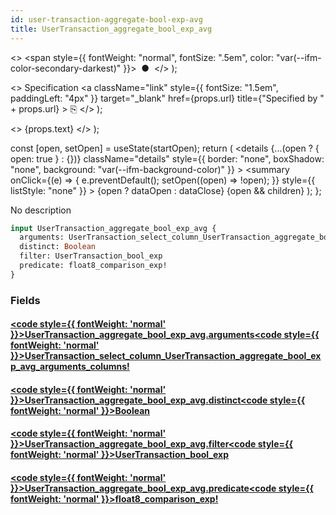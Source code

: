 ```yaml
---
id: user-transaction-aggregate-bool-exp-avg
title: UserTransaction_aggregate_bool_exp_avg
---
```


<head>
  <meta content="noindex" name="robots" />
  <meta charset="utf-8" />
</head>

  <>
    <span style={{ fontWeight: "normal", fontSize: ".5em", color: "var(--ifm-color-secondary-darkest)" }}>
      &nbsp;●&nbsp;
    </span>
  </>
);

  <>
    Specification
    <a
      className="link"
      style={{ fontSize: "1.5em", paddingLeft: "4px" }}
      target="_blank"
      href={props.url}
      title={"Specified by " + props.url}
    >
      ⎘
    </a>
  </>
);

  <>
    <span className={props.class}>{props.text}</span>
  </>
);


  const [open, setOpen] = useState(startOpen);
  return (
    <details
      {...(open ? { open: true } : {})}
      className="details"
      style={{ border: "none", boxShadow: "none", background: "var(--ifm-background-color)" }}
    >
      <summary
        onClick={(e) => {
          e.preventDefault();
          setOpen((open) => !open);
        }}
        style={{ listStyle: "none" }}
      >
        {open ? dataOpen : dataClose}
      </summary>
      {open && children}
    </details>
  );
};

No description

```graphql
input UserTransaction_aggregate_bool_exp_avg {
  arguments: UserTransaction_select_column_UserTransaction_aggregate_bool_exp_avg_arguments_columns!
  distinct: Boolean
  filter: UserTransaction_bool_exp
  predicate: float8_comparison_exp!
}
```

### Fields

#### [<code style={{ fontWeight: 'normal' }}>UserTransaction_aggregate_bool_exp_avg.<b>arguments</b></code>](#)<Bullet />[<code style={{ fontWeight: 'normal' }}><b>UserTransaction_select_column_UserTransaction_aggregate_bool_exp_avg_arguments_columns!</b></code>](/docs/api/lockup/graphql/envio/enums/user-transaction-select-column-user-transaction-aggregate-bool-exp-avg-arguments-columns.mdx) <Badge class="badge badge--secondary badge--non_null" text="non-null"/> <Badge class="badge badge--secondary " text="enum"/>

#### [<code style={{ fontWeight: 'normal' }}>UserTransaction_aggregate_bool_exp_avg.<b>distinct</b></code>](#)<Bullet />[<code style={{ fontWeight: 'normal' }}><b>Boolean</b></code>](/docs/api/lockup/graphql/envio/scalars/boolean.mdx) <Badge class="badge badge--secondary " text="scalar"/>

#### [<code style={{ fontWeight: 'normal' }}>UserTransaction_aggregate_bool_exp_avg.<b>filter</b></code>](#)<Bullet />[<code style={{ fontWeight: 'normal' }}><b>UserTransaction_bool_exp</b></code>](/docs/api/lockup/graphql/envio/inputs/user-transaction-bool-exp.mdx) <Badge class="badge badge--secondary " text="input"/>

#### [<code style={{ fontWeight: 'normal' }}>UserTransaction_aggregate_bool_exp_avg.<b>predicate</b></code>](#)<Bullet />[<code style={{ fontWeight: 'normal' }}><b>float8_comparison_exp!</b></code>](/docs/api/lockup/graphql/envio/inputs/float-8-comparison-exp.mdx) <Badge class="badge badge--secondary badge--non_null" text="non-null"/> <Badge class="badge badge--secondary " text="input"/>

